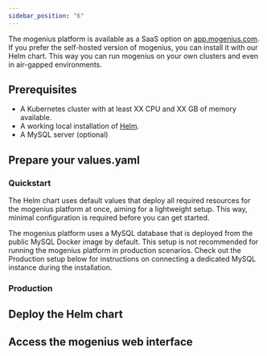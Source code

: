 ```yaml
---
sidebar_position: "6"
---
```


The mogenius platform is available as a SaaS option on [app.mogenius.com](https://app.mogenius.com). If you prefer the self-hosted version of mogenius, you can install it with our Helm chart. This way you can run mogenius on your own clusters and even in air-gapped environments.

## Prerequisites
- A Kubernetes cluster with at least XX CPU and XX GB of memory available.
- A working local installation of [Helm](https://helm.sh/).
- A MySQL server (optional)

## Prepare your values.yaml

### Quickstart
The Helm chart uses default values that deploy all required resources for the mogenius platform at once, aiming for a lightweight setup. This way, minimal configuration is required before you can get started.

<Warning>
  The mogenius platform uses a MySQL database that is deployed from the public MySQL Docker image by default. This setup is not recommended for running the mogenius platform in production scenarios. Check out the Production setup below for instructions on connecting a dedicated MySQL instance during the installation.
</Warning>


### Production

## Deploy the Helm chart

## Access the mogenius web interface